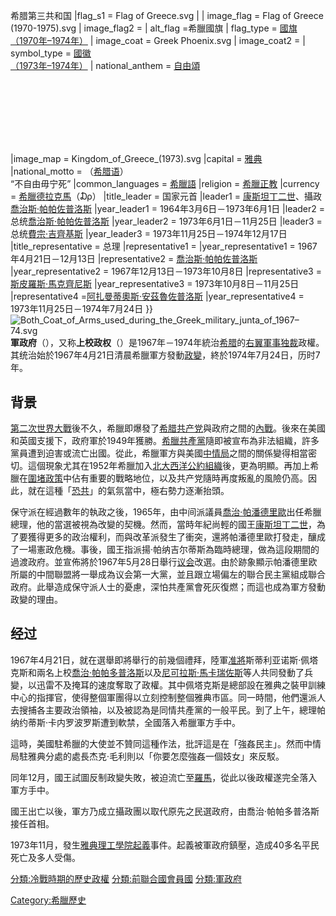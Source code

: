 {{unreferenced|time=2013-01-09T05:51:57+00:00}}
{{noteTA
|1=zh-cn:乔治;zh-tw:喬治;zh-hk:佐治;
|G1=地名
}}
{{Infobox Former Country
| conventional_long_name = 希臘王國 <br>{{small|（1967年–1973年）}}<br />{{nobold|{{smaller|{{lang|el|Βασίλειον τῆς Ἑλλάδος}}}}<br />{{small|{{transl|el|Vasíleion tís Elládos}}}}}}<hr />希臘共和國 <br>{{small|（1973年–1974年）}}<br />{{nobold|{{smaller|{{lang|el|Ἑλληνικὴ Δημοκρατία}}}}<br />{{small|{{transl|el|Ellinikí Dimokratía}}}}}}
|common_name = 上校政权
|
|continent = 歐洲
|region = 南歐
|country = 希臘
|status = 
|empire = 
|government_type = [[軍政府|軍政府]]
|
|year_start = 1967年
|year_end = 1974年
|era = 冷戰
|event_start = 軍事政變
|date_start = 4月21日
|event_end = 希腊开始民主转型
|date_end = 7月24日
|event1 = 國王奪權失敗，王室流亡
|date_event1 = 1967年12月13日
|event2 = 理工大學起義
|date_event2 = 1973年11月14日－17日
|event3 = [[土耳其入侵塞浦路斯|干預塞浦路斯事件]]
|date_event3 = 1974年7月15日
|
|event_post =
|date_post =
|
|p1 = 希臘王國
|flag_p1 = State Flag of Greece (1863-1924 and 1935-1970).svg
|s1 = 希腊{{!}}希腊第三共和国
|flag_s1 = Flag of Greece.svg
|
| image_flag             = Flag of Greece (1970-1975).svg
| image_flag2            = 
| alt_flag               =希臘國旗
| flag_type              = [[希臘國旗|國旗<br />（1970年–1974年）]]
| image_coat             = Greek Phoenix.svg
| image_coat2            = 
| symbol_type            = [[希臘國徽|國徽<br />（1973年–1974年）]]
| national_anthem        = [[自由頌|自由頌]]<br /><div style="display:inline-block;margin-top:0.4em;">{{center|[[File:Hymn_to_liberty_instrumental.oga|File:Hymn to liberty instrumental.oga]]}}<br />{{link-en|4月21日頌|Anthem of the 21st of April}}</div><br /><div style="display:inline-block;margin-top:0.4em;">{{center|[[File:Anthem_of_The_Greek_Military_Junta_(1967-1974)_-_'Ύμνος_21ης_Απριλίου'.ogg|File:Anthem of The Greek Military Junta (1967-1974) - 'Ύμνος 21ης Απριλίου'.ogg]]}}</div>
|image_map   = Kingdom_of_Greece_(1973).svg
|capital = [[雅典|雅典]]
|national_motto = {{lang|el|Ελευθερία ή Θάνατος}}（[[希腊语|希腊语]]）<br />“不自由毋宁死”
|common_languages = [[希臘語|希臘語]]
|religion = [[希臘正教|希臘正教]]
|currency = [[希臘德拉克馬|希臘德拉克馬]]（₯）
|title_leader = 国家元首
|leader1 = [[康斯坦丁二世_(希臘)|康斯坦丁二世]]、攝政[[喬治斯·帕帕佐普洛斯|喬治斯·帕帕佐普洛斯]]
|year_leader1 = 1964年3月6日－1973年6月1日
|leader2 = 总统[[喬治斯·帕帕佐普洛斯|喬治斯·帕帕佐普洛斯]]
|year_leader2 = 1973年6月1日－11月25日
|leader3 = 总统[[費宗·吉齊基斯|費宗·吉齊基斯]]
|year_leader3 = 1973年11月25日－1974年12月17日
|title_representative = 总理
|representative1 = {{link-el|康斯坦丁諾斯·科利亞斯|Κωνσταντίνος Κόλλιας}}
|year_representative1 = 1967年4月21日－12月13日
|representative2 = [[喬治斯·帕帕佐普洛斯|喬治斯·帕帕佐普洛斯]]
|year_representative2 = 1967年12月13日－1973年10月8日
|representative3 =[[斯皮羅斯·馬克齊尼斯|斯皮羅斯·馬克齊尼斯]]
|year_representative3 = 1973年10月8日－11月25日
|representative4 =[[阿扎曼蒂奧斯·安茲魯佐普洛斯|阿扎曼蒂奧斯·安茲魯佐普洛斯]]
|year_representative4 = 1973年11月25日－1974年7月24日
}}
{{希臘歷史}}
[[File:Both_Coat_of_Arms_used_during_the_Greek_military_junta_of_1967–74.svg|thumb]]
'''軍政府'''（{{lang-el|χούντα}}），又称'''上校政权'''（{{lang|el|Το καθεστώς των Συνταγματαρχών}}）是1967年－1974年統治[[希腊|希腊]]的[[右翼|右翼]][[軍事独裁|軍事独裁]]政權。其统治始於1967年4月21日清晨希臘軍方發動[[政變|政變]]，終於1974年7月24日，历时7年。

== 背景 ==
[[第二次世界大戰|第二次世界大戰]]後不久，希臘即爆發了[[希腊共产党|希腊共产党]]與政府之間的[[希腊内战|內戰]]。後來在美國和英國支援下，政府軍於1949年獲勝。[[希臘共產黨|希臘共產黨]]隨即被宣布為非法組織，許多黨員遭到迫害或流亡出國。從此，希臘軍方與美國[[中情局|中情局]]之間的關係變得相當密切。這個現象尤其在1952年希臘加入[[北大西洋公約組織|北大西洋公約組織]]後，更為明顯。再加上希臘在[[圍堵政策|圍堵政策]]中佔有重要的戰略地位，以及共产党隨時再度叛亂的風險仍高。因此，就在這種「[[恐共|恐共]]」的氣氛當中，極右勢力逐漸抬頭。

保守派在經過數年的執政之後，1965年，由中间派議員[[乔治奥斯·帕潘德里欧|喬治‧帕潘德里歐]]出任希臘總理，他的當選被視為改變的契機。然而，當時年紀尚輕的國王[[康斯坦丁二世_(希臘)|康斯坦丁二世]]，為了要獲得更多的政治權利，而與改革派發生了衝突，還將帕潘德里歐打發走，釀成了一場憲政危機。事後，國王指派揚·帕纳吉尔蒂斯為臨時總理，做為這段期間的過渡政府。並宣佈將於1967年5月28日舉行[[希腊议会|议会]]改選。由於跡象顯示帕潘德里欧所屬的中間聯盟將一舉成為议会第一大黨，並且跟立場偏左的聯合民主黨組成聯合政府。此舉造成保守派人士的憂慮，深怕共產黨會死灰復燃；而這也成為軍方發動政變的理由。

==经过==
1967年4月21日，就在選舉即將舉行的前幾個禮拜，陸軍[[准將|准將]]斯蒂利亚诺斯·佩塔克斯和兩名上校[[喬治·帕帕多普洛斯|喬治·帕帕多普洛斯]]以及[[尼可拉斯·馬卡瑞佐斯|尼可拉斯·馬卡瑞佐斯]]等人共同發動了兵變，以迅雷不及掩耳的速度奪取了政權。其中佩塔克斯是總部設在雅典之裝甲訓練中心的指揮官，使得整個軍團得以立刻控制整個雅典市區。同一時間，他們還派人去搜捕各主要政治領袖，以及被認為是同情共產黨的一般平民。到了上午，總理帕纳约蒂斯·卡内罗波罗斯遭到軟禁，全國落入希臘軍方手中。

這時，美國駐希臘的大使並不贊同這種作法，批評這是在「強姦民主」。然而中情局駐雅典分處的處長杰克·毛利則以「你要怎麼強姦一個妓女」來反駁。

同年12月，國王試圖反制政變失敗，被迫流亡至[[羅馬|羅馬]]，從此以後政權遂完全落入軍方手中。

國王出亡以後，軍方乃成立攝政團以取代原先之民選政府，由喬治·帕帕多普洛斯接任首相。

1973年11月，發生[[雅典理工學院起義|雅典理工學院起義]]事件。起義被軍政府鎮壓，造成40多名平民死亡及多人受傷。

{{冷戰}}
[[Category:希臘歷史|Category:希臘歷史]]
[[分類:冷戰時期的歷史政權|分類:冷戰時期的歷史政權]]
[[分類:前聯合國會員國|分類:前聯合國會員國]]
[[分類:軍政府|分類:軍政府]]